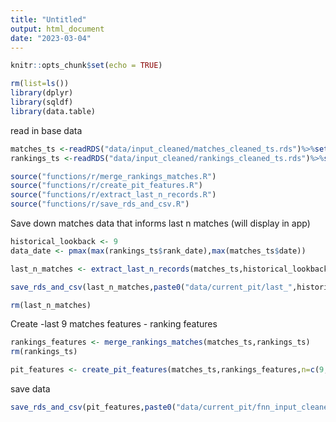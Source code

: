 ```yaml
---
title: "Untitled"
output: html_document
date: "2023-03-04"
---
```


```r
knitr::opts_chunk$set(echo = TRUE)
```


```r
rm(list=ls())
library(dplyr)
library(sqldf)
library(data.table)
```

read in base data
```r
matches_ts <-readRDS("data/input_cleaned/matches_cleaned_ts.rds")%>%setDT()
rankings_ts <-readRDS("data/input_cleaned/rankings_cleaned_ts.rds")%>%setDT()

source("functions/r/merge_rankings_matches.R")
source("functions/r/create_pit_features.R")
source("functions/r/extract_last_n_records.R")
source("functions/r/save_rds_and_csv.R")
```

Save down matches data that informs last n matches (will display in app)
```r
historical_lookback <- 9
data_date <- pmax(max(rankings_ts$rank_date),max(matches_ts$date))

last_n_matches <- extract_last_n_records(matches_ts,historical_lookback)

save_rds_and_csv(last_n_matches,paste0("data/current_pit/last_",historical_lookback,"_matches_",format(data_date,"%b%Y")))

rm(last_n_matches)
```

Create
-last 9 matches features
- ranking features
```r
rankings_features <- merge_rankings_matches(matches_ts,rankings_ts) 
rm(rankings_ts)

pit_features <- create_pit_features(matches_ts,rankings_features,n=c(9,3))
```

save data
```r
save_rds_and_csv(pit_features,paste0("data/current_pit/fnn_input_cleaned_pit_predictions_",format(data_date,"%b%Y")))
```

